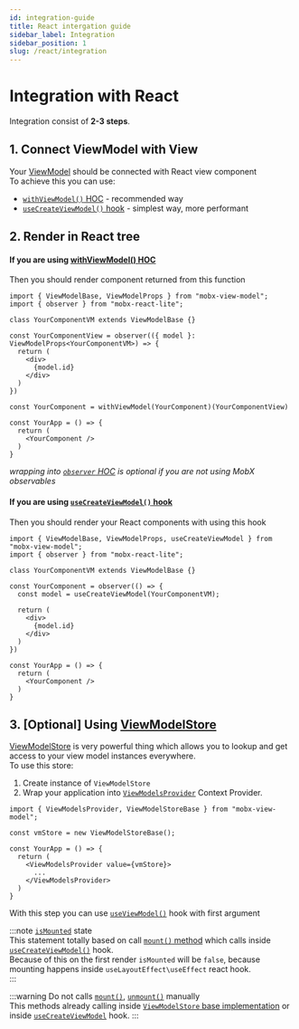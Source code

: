 ```yaml
---
id: integration-guide
title: React intergation guide
sidebar_label: Integration
sidebar_position: 1
slug: /react/integration
---
```


# Integration with React  

Integration consist of **2-3 steps**.  

## 1. Connect ViewModel with View 
Your [ViewModel](/api/view-models/interface) should be connected with React view component  
To achieve this you can use:  
- [`withViewModel()` HOC](/react/api/with-view-model) - recommended way  
- [`useCreateViewModel()` hook](/react/api/use-create-view-model) - simplest way, more performant  

## 2. Render in React tree   

#### If you are using [withViewModel() HOC](/react/api/with-view-model)  
Then you should render component returned from this function  

```tsx
import { ViewModelBase, ViewModelProps } from "mobx-view-model";
import { observer } from "mobx-react-lite";

class YourComponentVM extends ViewModelBase {}

const YourComponentView = observer(({ model }: ViewModelProps<YourComponentVM>) => {
  return (
    <div>
      {model.id}
    </div>
  )
})

const YourComponent = withViewModel(YourComponent)(YourComponentView)

const YourApp = () => {
  return (
    <YourComponent />
  )
}
```

_wrapping into [`observer` HOC](https://mobx.js.org/api.html#observer) is optional if you are not using MobX observables_


#### If you are using [`useCreateViewModel()` hook](/react/api/use-create-view-model)  
Then you should render your React components with using this hook  

```tsx
import { ViewModelBase, ViewModelProps, useCreateViewModel } from "mobx-view-model";
import { observer } from "mobx-react-lite";

class YourComponentVM extends ViewModelBase {}

const YourComponent = observer(() => {
  const model = useCreateViewModel(YourComponentVM);

  return (
    <div>
      {model.id}
    </div>
  )
})

const YourApp = () => {
  return (
    <YourComponent />
  )
}
```


## 3. [Optional] Using [ViewModelStore](/api/view-model-store/interface)  
[ViewModelStore](/api/view-model-store/interface) is very powerful thing which allows you to lookup and get access to your view model instances everywhere.  
To use this store:
  1. Create instance of `ViewModelStore`
  2. Wrap your application into [`ViewModelsProvider`](/react/api/view-models-provide) Context Provider.  

```tsx
import { ViewModelsProvider, ViewModelStoreBase } from "mobx-view-model";

const vmStore = new ViewModelStoreBase();

const YourApp = () => {
  return (
    <ViewModelsProvider value={vmStore}>
      ...
    </ViewModelsProvider>
  )
}
```
With this step you can use [`useViewModel()`](/react/api/use-view-model) hook with first argument  

:::note [`isMounted`](/api/view-models/interface#ismounted) state  
This statement totally based on call [`mount()` method](/api/view-models/interface#mount) which calls inside [`useCreateViewModel()`](/react/api/use-create-view-model) hook.  
Because of this on the first render `isMounted` will be `false`, because mounting happens inside `useLayoutEffect\useEffect` react hook.  
:::

:::warning Do not calls [`mount()`](/api/view-models/inteface#mount), [`unmount()`](/api/view-models/inteface#unmount) manually  
This methods already calling inside [`ViewModelStore` base implementation](/api/view-model-store/base-implementation) or inside [`useCreateViewModel`](/react/api/use-create-view-model) hook.
:::